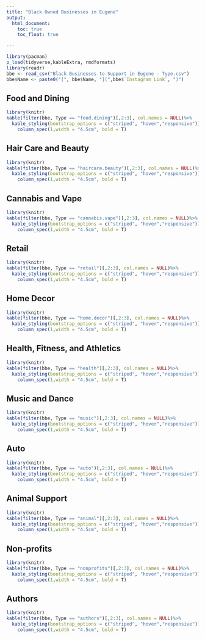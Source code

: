 ```yaml
---
title: "Black Owned Businesses in Eugene"
output:
  html_document:
    toc: true
    toc_float: true

---
```

```r
library(pacman)
p_load(tidyverse,kableExtra, rmdformats)
library(readr)
bbe <- read_csv("Black Businesses to Support in Eugene - Type.csv")
bbe$Name <- paste0("[", bbe$Name, "](",bbe$`Instagram Link`, ")")
```

## **Food and Dining**
```r
library(knitr)
kable(filter(bbe, Type == "food.dining")[,2:3], col.names = NULL)%>%
  kable_styling(bootstrap_options = c("striped", "hover","responsive"))%>%
    column_spec(1,width = "4.5cm", bold = T)
```

## **Hair Care and Beauty**
```r
library(knitr)
kable(filter(bbe, Type == "haircare.beauty")[,2:3], col.names = NULL)%>%
  kable_styling(bootstrap_options = c("striped", "hover","responsive"))%>%
    column_spec(1,width = "4.5cm", bold = T)

```

## **Cannabis and Vape**
```r
library(knitr)
kable(filter(bbe, Type == "cannabis.vape")[,2:3], col.names = NULL)%>%
  kable_styling(bootstrap_options = c("striped", "hover","responsive"))%>%
    column_spec(1,width = "4.5cm", bold = T)

```

## **Retail**
```r
library(knitr)
kable(filter(bbe, Type == "retail")[,2:3], col.names = NULL)%>%
  kable_styling(bootstrap_options = c("striped", "hover","responsive"))%>%
    column_spec(1,width = "4.5cm", bold = T)

```

## **Home Decor**
```r
library(knitr)
kable(filter(bbe, Type == "home.decor")[,2:3], col.names = NULL)%>%
  kable_styling(bootstrap_options = c("striped", "hover","responsive"))%>%
    column_spec(1,width = "4.5cm", bold = T)
```

## **Health, Fitness, and Athletics**
```r
library(knitr)
kable(filter(bbe, Type == "health")[,2:3], col.names = NULL)%>%
  kable_styling(bootstrap_options = c("striped", "hover","responsive"))%>%
    column_spec(1,width = "4.5cm", bold = T)

```

## **Music and Dance**
```r
library(knitr)
kable(filter(bbe, Type == "music")[,2:3], col.names = NULL)%>%
  kable_styling(bootstrap_options = c("striped", "hover","responsive"))%>%
    column_spec(1,width = "4.5cm", bold = T)

```

## **Auto**
```r
library(knitr)
kable(filter(bbe, Type == "auto")[,2:3], col.names = NULL)%>%
  kable_styling(bootstrap_options = c("striped", "hover","responsive"))%>%
    column_spec(1,width = "4.5cm", bold = T)

```

## **Animal Support**
```r
library(knitr)
kable(filter(bbe, Type == "animal")[,2:3], col.names = NULL)%>%
  kable_styling(bootstrap_options = c("striped", "hover","responsive"))%>%
    column_spec(1,width = "4.5cm", bold = T)

```

## **Non-profits**
```r
library(knitr)
kable(filter(bbe, Type == "nonprofits")[,2:3], col.names = NULL)%>%
  kable_styling(bootstrap_options = c("striped", "hover","responsive"))%>%
    column_spec(1,width = "4.5cm", bold = T)

```

## **Authors**
```r
library(knitr)
kable(filter(bbe, Type == "authors")[,2:3], col.names = NULL)%>%
  kable_styling(bootstrap_options = c("striped", "hover","responsive"))%>%
    column_spec(1,width = "4.5cm", bold = T)

```